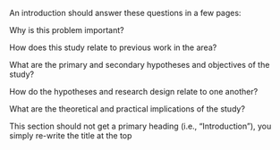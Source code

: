 \clearpage
\section{Introduction}

An introduction should answer these questions in a few pages:

Why is this problem important?

How does this study relate to previous work in the area?

What are the primary and secondary hypotheses and objectives of the study?

How do the hypotheses and research design relate to one another?

What are the theoretical and practical implications of the study?

This section should not get a primary heading (i.e., "Introduction"), you simply re-write the
title at the top





